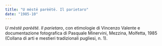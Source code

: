```yaml
---
title: "U mèstë parèëtë. Il parietaro"
date: "1985-10"
---
```


_U mèstë parèëtë. Il parietaro_, con etimologie di Vincenzo Valente e documentazione fotografica di Pasquale Minervini, Mezzina, Molfetta, 1985 (Collana di arti e mestieri tradizionali pugliesi, n. 1).
